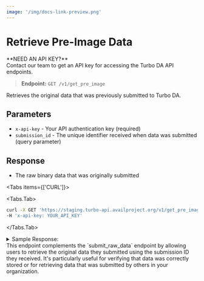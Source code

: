 ```yaml
---
image: '/img/docs-link-preview.png'
---
```



# Retrieve Pre-Image Data
<Callout type="info">
**NEED AN API KEY?**<br/>
Contact our team to get an API key for accessing the Turbo DA API endpoints.
</Callout>

> **Endpoint:** `GET /v1/get_pre_image`

Retrieves the original data that was previously submitted to Turbo DA.

## Parameters
- `x-api-key` - Your API authentication key (required)
- `submission_id` - The unique identifier received when data was submitted (query parameter)

## Response
- The raw binary data that was originally submitted

<Tabs items={['CURL']}>

<Tabs.Tab>
```bash filename="Fetching raw data against your submission ID"
curl -X GET 'https://staging.turbo-api.availproject.org/v1/get_pre_image?submission_id=YOUR_SUBMISSION_ID' \
-H 'x-api-key: YOUR_API_KEY'
```
</Tabs.Tab>
</Tabs>

<details className="border p-3 rounded-md bg-[#EFF6FF]">
<summary>Sample Response:</summary>
```
{
    "data": "Raw binary data"
}
```

> If the submission ID is invalid, you'll receive an appropriate HTTP error code with an error message:

```json
{
    "error": "Customer Expenditure entry not found"
}
```
</details>

<Callout type="info">
This endpoint complements the `submit_raw_data` endpoint by allowing users to retrieve the original data they submitted using the submission ID they received. 
It's particularly useful for verifying that data was correctly stored or for retrieving data that was submitted by others in your organization.
</Callout>

